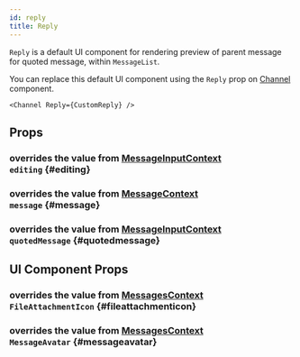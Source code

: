 ```yaml
---
id: reply
title: Reply
---
```





`Reply` is a default UI component for rendering preview of parent message for quoted message, within `MessageList`.

You can replace this default UI component using the `Reply` prop on [Channel](../channel/channel.mdx) component.

```tsx
<Channel Reply={CustomReply} />
```

## Props

### <div class="label description">overrides the value from [MessageInputContext](../../../state-and-offline-support/contexts/message-input-context#editing)</div> `editing` {#editing}

<Editing />

### <div class="label description">overrides the value from [MessageContext](../../../state-and-offline-support/contexts/message-context#message)</div> `message` {#message}

<MessageProp />

### <div class="label description">overrides the value from [MessageInputContext](../../../state-and-offline-support/contexts/message-input-context#quotedMessage)</div> `quotedMessage` {#quotedmessage}

<QuotedMessage />

## UI Component Props

### <div class="label description">overrides the value from [MessagesContext](../../../state-and-offline-support/contexts/messages-context#FileAttachmentIcon)</div> `FileAttachmentIcon` {#fileattachmenticon}

<FileAttachmentIcon />

### <div class="label description">overrides the value from [MessagesContext](../../../state-and-offline-support/contexts/messages-context#MessageAvatar)</div> `MessageAvatar` {#messageavatar}

<MessageAvatar />
